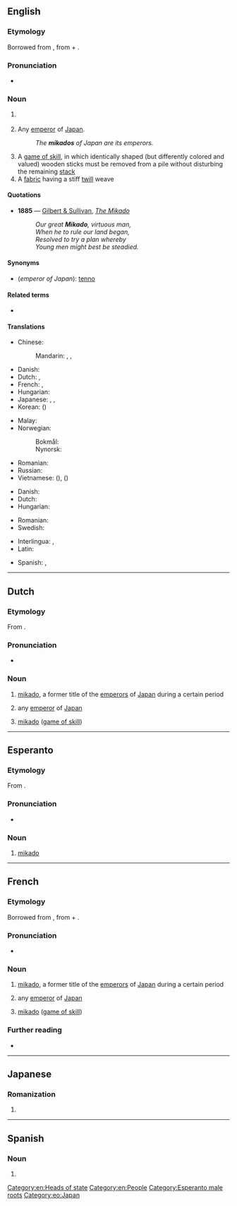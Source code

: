 {{also|Mikado|mikádó}}
==English==

===Etymology===
Borrowed from {{bor|en|ja|御門|tr=mikado}}, from {{m|ja|御|tr=mi|t=honorable}} + {{m|ja|門|tr=kado|t=gate, portal}}.

===Pronunciation===
* {{rhymes|ɑːdəʊ|lang=en}}

===Noun===
{{en-noun}}

# {{lb|en|history}} {{n-g|A former title of the [[emperor]]s of [[Japan]] during a certain period.}}
# {{lb|en|literary}} Any [[emperor]] of [[Japan]].
#: ''The '''mikados''' of Japan are its emperors.''
# A [[game of skill]], in which identically shaped (but differently colored and valued) wooden sticks must be removed from a pile without disturbing the remaining [[stack]]
# A [[fabric]] having a stiff [[twill]] weave

====Quotations====
* '''1885''' — [[w:Gilbert and Sullivan|Gilbert & Sullivan]], ''[[s:The_Mikado|The Mikado]]''
*: ''Our great '''Mikado''', virtuous man,''
*: ''When he to rule our land began,''
*: ''Resolved to try a plan whereby''
*: ''Young men might best be steadied.''

====Synonyms====
* (''emperor of Japan''): [[tenno]]

====Related terms====
* {{l|en|Chrysanthemum Throne}}

====Translations====
{{trans-top|emperor of Japan}}
* Chinese:
*: Mandarin: {{t+|cmn|天皇|tr=tiānhuáng|sc=Hani}}, {{t+|cmn|皇帝|tr=huángdì|sc=Hani}}, {{t+|cmn|帝|tr=dì|sc=Hani}}
* Danish: {{t|da|mikado|c}} {{qualifier|archaic}}
* Dutch: {{t|nl|[[Japans]]e [[keizer]]|m}}, {{t+|nl|mikado|m}}
* French: {{t|fr|[[empereur]] [[Japonais]]|m}}, {{t+|fr|mikado|m}}
* Hungarian: {{t|hu|mikádó}}
* Japanese: {{t+|ja|帝|tr=みかど, mikado}}, {{t|ja|御門|tr=みかど, mikado}}, {{t+|ja|天皇|tr=てんのう, tennō}}
* Korean: {{t+|ko|천황}} ({{t+|ko|天皇|sc=Hani}})
{{trans-mid}}
* Malay: {{t|ms|mikado}}
* Norwegian:
*: Bokmål: {{t|nb|mikado|m}}
*: Nynorsk: {{t|nn|mikado|m}}
* Romanian: {{t+|ro|mikado|m}}
* Russian: {{t+|ru|мика́до|m}}
* Vietnamese: {{t|vi|Ngự Môn}} ({{t|vi|御門|sc=Hani}}), {{t|vi|Nhật hoàng}} ({{t|vi|日皇|sc=Hani}})
{{trans-bottom}}

{{trans-top|a game of skill}}
* Danish: {{t|da|mikado}}
* Dutch: {{t+|nl|mikado|m}}
* Hungarian: {{t|hu|mikádó}}
{{trans-mid}}
* Romanian: {{t+|ro|mikado|n}}
* Swedish: {{t+|sv|plockepinn|n}}
{{trans-bottom}}

{{checktrans-top}}
* Interlingua: {{t-check|ia|imperator}}, {{t-check|ia|mikado}}
* Latin: {{t+check|la|imperator}} {{attention|la|2=was "[[imperator]] -is"}}
{{trans-mid}}
* Spanish: {{t+check|es|emperador}}, {{t-check|es|micado}}
{{trans-bottom}}

[[Category:en:Heads of state]]
[[Category:en:People]]

----

==Dutch==

===Etymology===
From {{der|nl|ja|御門}}.

===Pronunciation===
* {{audio|Nl-mikado.ogg|Audio|lang=nl}}

===Noun===
{{nl-noun|m|-'s|mikadootje}}

# {{lb|nl|history}} [[#English|mikado]], a former title of the [[emperor]]s of [[Japan]] during a certain period
# {{lb|nl|literary}} any [[emperor]] of [[Japan]]
# [[#English|mikado]] ([[game of skill]])

----

==Esperanto==

===Etymology===
From {{etyl|ja|eo}} {{m|ja|sc=Jpan|みかど|tr=mikado}}.

===Pronunciation===
* {{rhymes|ado|lang=eo}}

===Noun===
{{eo-head}}

# [[#English|mikado]]

[[Category:Esperanto male roots]]
[[Category:eo:Japan]]

----

==French==

===Etymology===
Borrowed from {{bor|fr|ja|御門|tr=mikado}}, from {{m|ja|御|tr=mi|t=honorable}} + {{m|ja|門|tr=kado|t=gate, portal}}.

===Pronunciation===
* {{fr-IPA}}

===Noun===
{{fr-noun|m}}

# {{lb|fr|history}} [[#English|mikado]], a former title of the [[emperor]]s of [[Japan]] during a certain period
# {{lb|fr|literary}} any [[emperor]] of [[Japan]]
# [[#English|mikado]] ([[game of skill]])

===Further reading===
* {{R:TLFi}}

----

==Japanese==

===Romanization===
{{ja-romaji}}

# {{ja-romanization of|みかど}}
----
==Spanish==

===Noun===
{{es-noun|m}}

# {{l|en|mikado}}